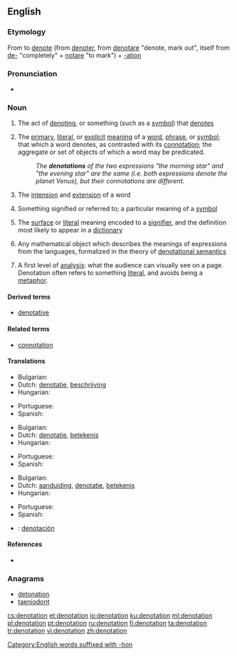 ==English==
{{wikipedia}}

===Etymology===
From to [[denote]] (from {{etyl|frm|en}} [[denoter]], from {{etyl|la|en}} [[denotare]] "denote, mark out", itself from [[de-]] "completely" + [[notare]] "to mark") + [[-ation]]

===Pronunciation===
* {{rhymes|eɪʃən}}

===Noun===
{{en-noun}}

# The act of [[denoting]], or something (such as a [[symbol]]) that [[denote]]s
# {{context|logic|linguistics|semiotics|lang=en}} The [[primary]], [[literal]], or [[explicit]] [[meaning]] of a [[word]], [[phrase]], or [[symbol]]; that which a word denotes, as contrasted with its [[connotation]]; the aggregate or set of objects of which a word may be predicated.
#: ''The '''denotations''' of the two expressions "the morning star" and "the evening star" are the same (i.e. both expressions denote the planet Venus), but their connotations are different.''
# {{context|philosophy|logic|lang=en}} The [[intension]] and [[extension]] of a word
# {{context|semantics|lang=en}} Something signified or referred to; a particular meaning of a [[symbol]]
# {{context|semiotics|lang=en}} The [[surface]] or [[literal]] meaning encoded to a [[signifier]], and the definition most likely to appear in a [[dictionary]]
# {{context|computer science|lang=en}} Any mathematical object which describes the meanings of expressions from the languages, formalized in the theory of [[denotational semantics]]
# {{context|media-studies|lang=en}} A first level of [[analysis]]: what the audience can visually see on a page. Denotation often refers to something [[literal]], and avoids being a [[metaphor]].

====Derived terms====
* [[denotative]]

====Related terms====
* [[connotation]]

====Translations====
{{trans-top|act of denoting}}
* Bulgarian: {{t-|bg|означаване|n}}
* Dutch: [[denotatie]], [[beschrijving]]
* Hungarian: {{t+|hu|megjelölés}}
{{trans-mid}}
* Portuguese: {{t+|pt|denotação|f}}
* Spanish: {{t+|es|denotación|f}}
{{trans-bottom}}

{{trans-top|primary or explicit meaning}}
* Bulgarian: {{t-|bg|главно значение|n}}
* Dutch: [[denotatie]], [[betekenis]]
* Hungarian: {{t+|hu|jelentés}}
{{trans-mid}}
* Portuguese: {{t+|pt|denotação|f}}
* Spanish: {{t+|es|denotación|f}}
{{trans-bottom}}

{{trans-top|something signified or referred to}}
* Bulgarian: {{t+|bg|обозначение|n}}
* Dutch: [[aanduiding]], [[denotatie]], [[betekenis]]
* Hungarian: {{t+|hu|jel}}
{{trans-mid}}
* Portuguese: {{t+|pt|denotação|f}}
* Spanish: {{t+|es|denotación|f}}
{{trans-bottom}}

{{checktrans-top}}
* {{ttbc|es}}: [[denotación]]
{{trans-bottom}}

[[Category:English words suffixed with -tion]]

====References====
* {{R:OED2}}

===Anagrams===
* [[detonation#English|detonation]]
* [[taeniodont#English|taeniodont]]

[[cs:denotation]]
[[et:denotation]]
[[io:denotation]]
[[ku:denotation]]
[[ml:denotation]]
[[pl:denotation]]
[[pt:denotation]]
[[ru:denotation]]
[[fi:denotation]]
[[ta:denotation]]
[[tr:denotation]]
[[vi:denotation]]
[[zh:denotation]]